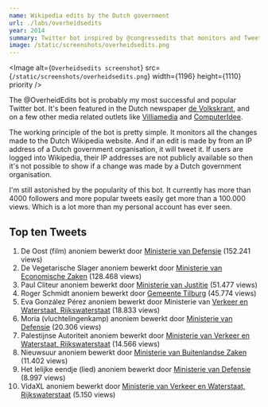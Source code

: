 ```yaml
---
name: Wikipedia edits by the Dutch government
url: ./labs/overheidsedits
year: 2014
summary: Twitter bot inspired by @congressedits that monitors and Tweets any edits made to Wikipedia by the Dutch government. It's been in the news quite a few times (de Volkskrant) and the account has more followers than I do.
image: /static/screenshots/overheidsedits.png
---
```


<Image
  alt={`Overheidsedits screenshot`}
  src={`/static/screenshots/overheidsedits.png`}
  width={1196}
  height={1110}
  priority
/>

The @OverheidEdits bot is probably my most successful and popular Twitter bot. It's been featured in the Dutch newspaper [de Volkskrant](https://www.volkskrant.nl/nieuws-achtergrond/wikipedia-pagina-nieuwsuur-aangepast-vanaf-ministerie-buitenlandse-zaken-nieuwsuur-spreek-je-uit-als-nieuw-zuur~be99ea77/), and on a few other media related outlets like [Villiamedia](https://www.villamedia.nl/artikel/ministerie-buza-bewerkte-wikipedia-pagina-nieuwsuur) and [ComputerIdee](https://www.computeridee.nl/nieuws/harry-potter-en-voetbal-dit-wijzigt-de-overheid-allemaal-op-wikipedia/).

The working principle of the bot is pretty simple. It monitors all the changes made to the Dutch Wikipedia website. And if an edit is made by from an IP address of a Dutch government organisation, it will tweet it. If users are logged into Wikipedia, their IP addresses are not publicly available so then it's not possible to show if a change was made by a Dutch government organisation.

I'm still astonished by the popularity of this bot. It currently has more than 4000 followers and more popular tweets easily get more than a 100.000 views. Which is a lot more than my personal account has ever seen.

## Top ten Tweets

1. De Oost (film) anoniem bewerkt door [Ministerie van Defensie](https://twitter.com/overheidedits/status/1355061486918504449) (152.241 views)
2. De Vegetarische Slager anoniem bewerkt door [Ministerie van Economische Zaken](https://twitter.com/OverheidEdits/status/1466785753128751114) (128.468 views)
3. Paul Cliteur anoniem bewerkt door [Ministerie van Justitie](https://twitter.com/overheidedits/status/1339949085583917059) (51.477 views)
4. Roger Schmidt anoniem bewerkt door [Gemeente Tilburg](https://twitter.com/OverheidEdits/status/1440614874367729668) (45.774 views)
5. Eva González Pérez anoniem bewerkt door Ministerie van [Verkeer en Waterstaat, Rijkswaterstaat](https://twitter.com/OverheidEdits/status/1385263965043838983) (18.833 views)
6. Moria (vluchtelingenkamp) anoniem bewerkt door [Ministerie van Defensie](https://twitter.com/BossDre_/status/1361740301208072197) (20.306 views)
7. Palestijnse Autoriteit anoniem bewerkt door [Ministerie van Verkeer en Waterstaat, Rijkswaterstaat](https://twitter.com/OverheidEdits/status/1405488245350219778) (14.566 views)
8. Nieuwsuur anoniem bewerkt door [Ministerie van Buitenlandse Zaken](https://twitter.com/OverheidEdits/status/1054439388875231232) (11.402 views)
9. Het lelijke eendje (lied) anoniem bewerkt door [Ministerie van Defensie](https://mobile.twitter.com/overheidedits/status/1291684668237123585) (8.997 views)
10. VidaXL anoniem bewerkt door [Ministerie van Verkeer en Waterstaat, Rijkswaterstaat](https://twitter.com/OverheidEdits/status/1415259018382254085) (5.150 views)
